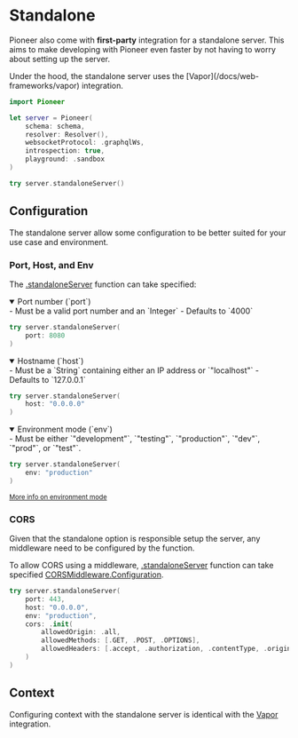 
# Standalone

Pioneer also come with **first-party** integration for a standalone server. This aims to make developing with Pioneer even faster by not having to worry about setting up the server.

<Callout type="info">
Under the hood, the standalone server uses the [Vapor](/docs/web-frameworks/vapor) integration.
</Callout>

```swift {11} showLineNumbers copy
import Pioneer

let server = Pioneer(
    schema: schema,
    resolver: Resolver(),
    websocketProtocol: .graphqlWs,
    introspection: true,
    playground: .sandbox
)

try server.standaloneServer()
```

## Configuration

The standalone server allow some configuration to be better suited for your use case and environment.

### Port, Host, and Env

The [.standaloneServer](https://swiftpackageindex.com/d-exclaimation/pioneer/documentation/pioneer/pioneer) function can take specified:
<details open="true">
<summary> Port number (`port`) </summary>
- Must be a valid port number and an `Integer`
- Defaults to `4000`

```swift #2
try server.standaloneServer(
    port: 8080
)
```
</details>
<details open="true">
<summary> Hostname (`host`) </summary>
- Must be a `String` containing either an IP address or `"localhost"`
- Defaults to `127.0.0.1`

```swift #2
try server.standaloneServer(
    host: "0.0.0.0"
)
```
</details>
<details open="true">
<summary> Environment mode (`env`) </summary>
- Must be either `"development"`, `"testing"`, `"production"`, `"dev"`, `"prod"`, or `"test"`.

```swift #2
try server.standaloneServer(
    env: "production"
)
```

<small><a href="https://docs.vapor.codes/basics/environment/#changing-environment">More info on environment mode</a></small>
</details>

### CORS

Given that the standalone option is responsible setup the server, any middleware need to be configured by the function. 

To allow CORS using a middleware, [.standaloneServer](https://swiftpackageindex.com/d-exclaimation/pioneer/documentation/pioneer/pioneer) function can take specified [CORSMiddleware.Configuration](https://docs.vapor.codes/advanced/middleware/?h=cors#cors-middleware).

```swift {5-9} showLineNumbers copy
try server.standaloneServer(
    port: 443,
    host: "0.0.0.0",
    env: "production",
    cors: .init(
        allowedOrigin: .all,
        allowedMethods: [.GET, .POST, .OPTIONS],
        allowedHeaders: [.accept, .authorization, .contentType, .origin, .xRequestedWith, .userAgent, .accessControlAllowOrigin]
    )  
)
```

## Context

Configuring context with the standalone server is identical with the [Vapor](/docs/web-frameworks/vapor) integration.
